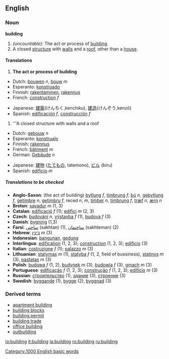 ==English==

=== Noun ===
'''building'''

#<!--DefA--> ''(uncountable):'' The act or process of [[build]]ing.
#<!--DefB--> A closed [[structure]] with [[wall]]s and a [[roof]], other than a [[house]].

==== Translations ====
#<!--DefA--> '''The act or process of building'''
{{top}}
*Dutch: [[bouwen]] ''n'', [[bouw]] ''m''
*Esperanto: [[konstruado]]
*Finnish: [[rakentaminen]], [[rakennus]]
*French: [[construction#French|construction]] ''f''
{{mid}}
*Japanese: [[建築]](けんちく,kenchiku), [[建造]](けんぞう,kenzō)
*Spanish: [[edificación]] ''f'', [[construcción]] ''f''
{{bottom}}

#<!--DefB--> '''A closed structure with walls and a roof
{{top}}
*Dutch: [[gebouw]] ''n''
*Esperanto: [[konstruaĵo]]
*Finnish: [[rakennus]]
*French: [[bâtiment]] ''m''
*German: [[Gebäude]] ''n''
{{mid}}
*Japanese: [[建物]] ([[たてもの]], tatemono), [[ビル]] (biru)
*Spanish: [[edificio]] ''m''
{{bottom}}

===== Translations to be checked =====
{{checktrans}}

*'''Anglo-Saxon''': (the act of building) [[bytlung]] ''f'', [[timbrung]] ''f''; [[bú]] ''n'', [[gebytlung]] ''f'', [[getimbre]] ''n'', [[getimbru]] ''f'', reced ''n'', ''m'', [[timber]] ''n'', [[timbrung]] ''f'', [[træf]] ''n'', [[ærn]] ''n''
*'''Breton''': [[savadur]] ''m'' (1, 3)
*'''Catalan''': [[edificació]] ''f'' (1); [[edifici]] ''m'' (2, 3)
*'''Czech''': [[budování]] ''n'', [[výstavba]] ''f'' (1), [[budova]] ''f'' (3)
*'''Danish''': [[bygning]] (1,3)
*'''Farsi''': [[ساختن]] (sakhtan) (1), [[ساختمان]] (sakhteman) (2)
*'''Hebrew''': [[:he:בינין|בינין]] ''m'' (3)
*'''Indonesian''': [[bangun|bangunan]], [[gedung]]
*'''Interlingua''': [[edification]] (1, 2, 3); [[construction]] (1, 2, 3); [[edificio]] (3)
*'''Italian''': [[costruzione]] ''f'' (1); [[palazzo]] ''m'' (3)
*'''Lithuanian''': [[statymas]] ''m'' (1), [[statyba]] ''f'' (1, 2, field of bussiness), [[statinys]] ''m'' (3), [[pastatas]] ''m'' (3)
*'''Polish''': [[budowa]] ''f'' (1, 2), [[budynek]] ''m'' (3), [[budowla]] ''f'' (3), [[gmach]] ''m'' (3)
*'''Portuguese''': [[edificação]] ''f'' (1, 2, 3); [[construção]] ''f'' (1, 2, 3); [[edifício]] ''m'' (3)
*'''Russian''': [[:ru:строительство|строительство]] (1), [[:ru:здание|здание]] (3), [[:ru:строение|строение]] (3)
*'''Swedish''': [[byggande]] (1), [[bygge]] (2), [[byggnad]] (3)

===Derived terms===
*[[apartment building]]
*[[building blocks]]
*[[building permit]]
*[[building trade]]
*[[office building]]
*[[outbuilding]]

[[Category:1000 English basic words]]

[[io:building]]
[[it:building]]
[[la:building]]
[[ro:building]]
[[ru:building]]